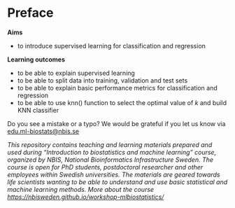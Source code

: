 # Preface {.unnumbered}

**Aims**

- to introduce supervised learning for classification and regression

**Learning outcomes**

- to be able to explain supervised learning
- to be able to split data into training, validation and test sets
- to be able to explain basic performance metrics for classification and regression
- to be able to use knn() function to select the optimal value of $k$ and build KNN classifier 

Do you see a mistake or a typo? We would be grateful if you let us know via [edu.ml-biostats@nbis.se](edu.ml-biostats@nbis.se)

*This repository contains teaching and learning materials prepared and used during “Introduction to biostatistics and machine learning” course, organized by NBIS, National Bioinformatics Infrastructure Sweden. The course is open for PhD students, postdoctoral researcher and other employees within Swedish universities. The materials are geared towards life scientists wanting to be able to understand and use basic statistical and machine learning methods. More about the course [https://nbisweden.github.io/workshop-mlbiostatistics/](https://nbisweden.github.io/workshop-mlbiostatistics/)
*





